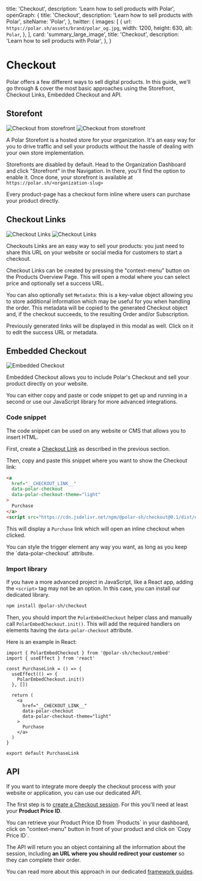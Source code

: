
  title: 'Checkout',
  description: 'Learn how to sell products with Polar',
  openGraph: {
    title: 'Checkout',
    description: 'Learn how to sell products with Polar',
    siteName: 'Polar',
  },
  twitter: {
    images: [
      {
        url: `https://polar.sh/assets/brand/polar_og.jpg`,
        width: 1200,
        height: 630,
        alt: `Polar`,
      },
    ],
    card: 'summary_large_image',
    title: 'Checkout',
    description: 'Learn how to sell products with Polar',
  },
}

# Checkout

Polar offers a few different ways to sell digital products. In this guide, we'll go through & cover the most basic approaches using the Storefront, Checkout Links, Embedded Checkout and API.

## Storefont

![Checkout from storefront](./storefront.light.png)
![Checkout from storefront](./storefront.dark.png)

A Polar Storefont is a hosted store for your organization. It's an easy way for you to drive traffic and sell your products without the hassle of dealing with your own store implementation.

Storefronts are disabled by default. Head to the Organization Dashboard and click "Storefront" in the Navigation. In there, you'll find the option to enable it. Once done, your storefront is available at `https://polar.sh/<organization-slug>`

Every product-page has a checkout form inline where users can purchase your product directly.

## Checkout Links

![Checkout Links](./checkout_link.light.png)
![Checkout Links](./checkout_link.dark.png)

Checkouts Links are an easy way to sell your products: you just need to share this URL on your website or social media for customers to start a checkout.

Checkout Links can be created by pressing the "context-menu" button on the Products Overview Page. This will open a modal where you can select price and optionally set a success URL.

You can also optionally set `Metadata`: this is a key-value object allowing you to store additional information which may be useful for you when handling the order. This metadata will be copied to the generated Checkout object and, if the checkout succeeds, to the resulting Order and/or Subscription.

<BrowserCallout type="TIP">
  Previously generated links will be displayed in this modal as well. Click on
  it to edit the success URL or metadata.
</BrowserCallout>

## Embedded Checkout

![Embedded Checkout](./embedded_checkout.png)

Embedded Checkout allows you to include Polar's Checkout and sell your product directly on your website.

You can either copy and paste or code snippet to get up and running in a second or use our JavaScript library for more advanced integrations.

### Code snippet

The code snippet can be used on any website or CMS that allows you to insert HTML.

First, create a [Checkout Link](#checkout-links) as described in the previous section.

Then, copy and paste this snippet where you want to show the Checkout link:

```html
<a
  href="__CHECKOUT_LINK__"
  data-polar-checkout
  data-polar-checkout-theme="light"
>
  Purchase
</a>
<script src="https://cdn.jsdelivr.net/npm/@polar-sh/checkout@0.1/dist/embed.global.js" defer data-auto-init></script
```

This will display a `Purchase` link which will open an inline checkout when clicked.

<BrowserCallout type="TIP">
  You can style the trigger element any way you want, as long as you keep the
  `data-polar-checkout` attribute.
</BrowserCallout>

### Import library

If you have a more advanced project in JavaScript, like a React app, adding the `<script>` tag may not be an option. In this case, you can install our dedicated library.

```bash
npm install @polar-sh/checkout
```

Then, you should import the `PolarEmbedCheckout` helper class and manually call `PolarEmbedCheckout.init()`. This will add the required handlers on elements having the `data-polar-checkout` attribute.

Here is an example in React:

```tsx
import { PolarEmbedCheckout } from '@polar-sh/checkout/embed'
import { useEffect } from 'react'

const PurchaseLink = () => {
  useEffect(() => {
    PolarEmbedCheckout.init()
  }, [])

  return (
    <a
      href="__CHECKOUT_LINK__"
      data-polar-checkout
      data-polar-checkout-theme="light"
    >
      Purchase
    </a>
  )
}

export default PurchaseLink
```

## API

If you want to integrate more deeply the checkout process with your website or application, you can use our dedicated API.

The first step is to [create a Checkout session](/docs/api/v1/checkouts/custom/post). For this you'll need at least your **Product Price ID**.

<BrowserCallout type="TIP">
  You can retrieve your Product Price ID from `Products` in your dashboard,
  click on "context-menu" button in front of your product and click on `Copy
  Price ID`.
</BrowserCallout>

The API will return you an object containing all the information about the session, including **an URL where you should redirect your customer** so they can complete their order.

You can read more about this approach in our dedicated [framework guides](/docs/guides).
